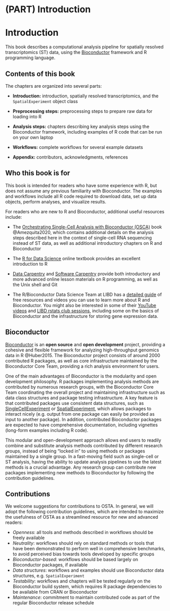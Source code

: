 # (PART) Introduction {-}

# Introduction

This book describes a computational analysis pipeline for spatially resolved transcriptomics (ST) data, using the [Bioconductor](http://bioconductor.org/) framework and R programming language.


## Contents of this book

The chapters are organized into several parts:

- **Introduction:** introduction, spatially resolved transcriptomics, and the `SpatialExperiment` object class

- **Preprocessing steps:** preprocessing steps to prepare raw data for loading into R

- **Analysis steps:** chapters describing key analysis steps using the Bioconductor framework, including examples of R code that can be run on your own laptop

- **Workflows:** complete workflows for several example datasets

- **Appendix:** contributors, acknowledgments, references


## Who this book is for

This book is intended for readers who have some experience with R, but does not assume any previous familiarity with Bioconductor. The examples and workflows include all R code required to download data, set up data objects, perform analyses, and visualize results.

For readers who are new to R and Bioconductor, additional useful resources include:

- The [Orchestrating Single-Cell Analysis with Bioconductor (OSCA)](https://osca.bioconductor.org/) book @Amezquita2020, which contains additional details on the analysis steps described here in the context of single-cell RNA sequencing instead of ST data, as well as additional introductory chapters on R and Bioconductor

- The [R for Data Science](https://r4ds.had.co.nz/) online textbook provides an excellent introduction to R

- [Data Carpentry](https://datacarpentry.org/) and [Software Carpentry](https://software-carpentry.org/) provide both introductory and more advanced online lesson materials on R programming, as well as the Unix shell and Git

- The R/Bioconductor Data Science Team at LIBD has a [detailed guide](https://lcolladotor.github.io/bioc_team_ds/rbioconductor-data-science-bootcamps.html#.YQyzLtNKgdk) of free resources and videos you can use to learn more about R and Bioconductor. You might also be interested in some of their [YouTube videos](https://www.youtube.com/c/LeonardoColladoTorres/playlists) and [LIBD rstats club sessions](https://docs.google.com/spreadsheets/d/1is8dZSd0FZ9Qi1Zvq1uRhm-P1McnJRd_zxdAfCRoMfA/edit?usp=sharing), including some on the basics of Bioconductor and the infrastructure for storing gene expression data.


## Bioconductor

[Bioconductor](http://bioconductor.org/) is an **open source** and **open development** project, providing a cohesive and flexible framework for analyzing high-throughput genomics data in R @Huber2015. The Bioconductor project consists of around 2000 contributed R packages, as well as core infrastructure maintained by the Bioconductor Core Team, providing a rich analysis environment for users.

One of the main advantages of Bioconductor is the modularity and open development philosophy. R packages implementing analysis methods are contributed by numerous research groups, with the Bioconductor Core Team coordinating the overall project and maintaining infrastructure such as data class structures and package testing infrastructure. A key feature is that contributed packages use consistent data structures, such as [SingleCellExperiment](http://bioconductor.org/packages/release/bioc/vignettes/SingleCellExperiment/inst/doc/intro.html) or [SpatialExperiment](https://bioconductor.org/packages/SpatialExperiment), which allows packages to interact nicely (e.g. output from one package can easily be provided as input to another package). In addition, contributed Bioconductor packages are expected to have comprehensive documentation, including vignettes (long-form examples including R code).

This modular and open-development approach allows end users to readily combine and substitute analysis methods contributed by different research groups, instead of being "locked in" to using methods or packages maintained by a single group. In a fast-moving field such as single-cell or ST analysis, having the ability to update analysis pipelines to use the latest methods is a crucial advantage. Any research group can contribute new packages implementing new methods to Bioconductor by following the contribution guidelines.


## Contributions

We welcome suggestions for contributions to OSTA. In general, we will adopt the following contribution guidelines, which are intended to maximize the usefulness of OSTA as a streamlined resource for new and advanced readers:

- *Openness*: all tools and methods described in workflows should be freely available
- *Neutrality*: workflows should rely on standard methods or tools that have been demonstrated to perform well in comprehensive benchmarks, to avoid perceived bias towards tools developed by specific groups
- *Bioconductor-based*: workflows should be based largely on Bioconductor packages, if available
- *Data structures*: workflows and examples should use Bioconductor data structures, e.g. `SpatialExperiment`
- *Testability*: workflows and chapters will be tested regularly on the Bioconductor build system, which requires R package dependencies to be available from CRAN or Bioconductor
- *Maintenance*: commitment to maintain contributed code as part of the regular Bioconductor release schedule

